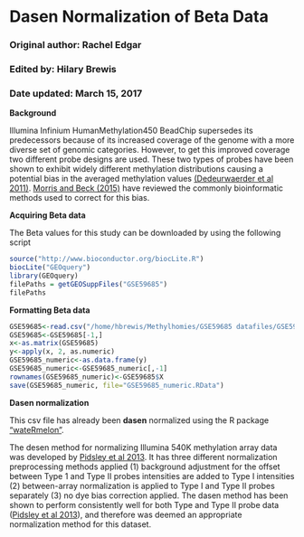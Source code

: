 Dasen Normalization of Beta Data
=======================================

### Original author: Rachel Edgar
### Edited by: Hilary Brewis
### Date updated: March 15, 2017


**Background**

Illumina Infinium HumanMethylation450 BeadChip supersedes its predecessors because of its increased coverage of the genome with a more diverse set of genomic categories. However, to get this improved coverage two different probe designs are used. These two types of probes have been shown to exhibit widely different methylation distributions causing a potential bias in the averaged methylation values [(Dedeurwaerder et al 2011)](https://www.ncbi.nlm.nih.gov/pubmed/22126295/). 
[Morris and Beck (2015)](https://www.ncbi.nlm.nih.gov/pubmed/25233806) have reviewed the commonly bioinformatic methods used to correct for this bias.  

**Acquiring Beta data**

The Beta values for this study can be downloaded by using the following script

```r
source("http://www.bioconductor.org/biocLite.R")
biocLite("GEOquery")
library(GEOquery)
filePaths = getGEOSuppFiles("GSE59685")
filePaths
```
**Formatting Beta data**
```r

GSE59685<-read.csv("/home/hbrewis/Methylhomies/GSE59685 datafiles/GSE59685_betas.csv", skip=5)
GSE59685<-GSE59685[-1,]
x<-as.matrix(GSE59685)
y<-apply(x, 2, as.numeric)
GSE59685_numeric<-as.data.frame(y)
GSE59685_numeric<-GSE59685_numeric[,-1]
rownames(GSE59685_numeric)<-GSE59685$X
save(GSE59685_numeric, file="GSE59685_numeric.RData")
```
**Dasen normalization**

This csv file has already been **dasen** normalized using the R package ["wateRmelon"](https://www.bioconductor.org/packages/devel/bioc/manuals/wateRmelon/man/wateRmelon.pdf).

The desen method for normalizing Illumina 540K methylation array data was developed by [Pidsley et al 2013](http://bmcgenomics.biomedcentral.com/articles/10.1186/1471-2164-14-293). It has three different normalization preprocessing methods applied (1) background adjustment for the offset between Type 1 and Type II probes intensities are added to Type I intensities (2) between-array normalization is applied to Type I and Type II probes separately (3) no dye bias correction applied. The dasen method has been shown to perform consistently well for both Type and Type II probe data ([Pidsley et al 2013](http://bmcgenomics.biomedcentral.com/articles/10.1186/1471-2164-14-293)), and therefore was deemed an appropriate normalization method for this dataset.   




